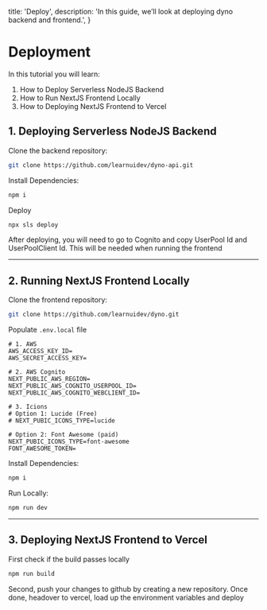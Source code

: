   title: 'Deploy',
  description:
    'In this guide, we’ll look at deploying dyno backend and frontend.',
}

# Deployment

In this tutorial you will learn:

1. How to Deploy Serverless NodeJS Backend
2. How to Run NextJS Frontend Locally
3. How to Deploying NextJS Frontend to Vercel

## 1. Deploying Serverless NodeJS Backend

Clone the backend repository:

```bash
git clone https://github.com/learnuidev/dyno-api.git
```

Install Dependencies:

```bash
npm i
```

Deploy

```bash
npx sls deploy
```

After deploying, you will need to go to Cognito and copy UserPool Id and UserPoolClient Id. This will be needed when running the frontend

---

## 2. Running NextJS Frontend Locally

Clone the frontend repository:

```bash
git clone https://github.com/learnuidev/dyno.git
```

Populate `.env.local` file

```{{title: ".env.local"}}
# 1. AWS
AWS_ACCESS_KEY_ID=
AWS_SECRET_ACCESS_KEY=

# 2. AWS Cognito
NEXT_PUBLIC_AWS_REGION=
NEXT_PUBLIC_AWS_COGNITO_USERPOOL_ID=
NEXT_PUBLIC_AWS_COGNITO_WEBCLIENT_ID=

# 3. Icions
# Option 1: Lucide (Free)
# NEXT_PUBIC_ICONS_TYPE=lucide

# Option 2: Font Awesome (paid)
NEXT_PUBIC_ICONS_TYPE=font-awesome
FONT_AWESOME_TOKEN=
```

Install Dependencies:

```bash
npm i
```

Run Locally:

```bash
npm run dev
```

---

## 3. Deploying NextJS Frontend to Vercel

First check if the build passes locally

```bash
npm run build
```

Second, push your changes to github by creating a new repository. Once done, headover to vercel, load up the environment variables and deploy
